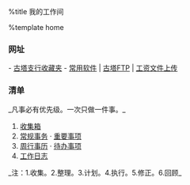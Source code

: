 %title 我的工作间

%template home

=== 网址 ===

- [http://10.106.27.1/ 古塔支行收藏夹] 
- [ftp://gt:gt@10.106.27.1/ 常用软件] | [ftp://anonymous:anonymous@10.106.27.1/ 古塔FTP] | [ftp://fileftp:FILEFTP2013@10.104.8.141/ 工资文件上传]

=== 清单 ===

_凡事必有优先级。一次只做一件事。_

# [[inbox|收集箱]]
# [[list|常规事务]] · [[cs|重要事项]]
# [[time|周行事历]] · [[todo|待办事项]] 
# [[diary|工作日志]]

_注：1.收集。2.整理。3.计划。4.执行。5.修正。6.回顾_
